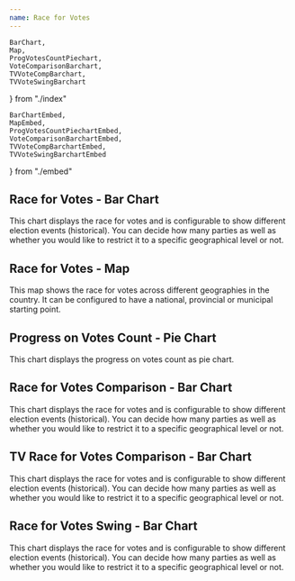 ```yaml
---
name: Race for Votes
---
```


    BarChart,
    Map,
    ProgVotesCountPiechart,
    VoteComparisonBarchart,
    TVVoteCompBarchart,
    TVVoteSwingBarchart
} from "./index"

    BarChartEmbed,
    MapEmbed,
    ProgVotesCountPiechartEmbed,
    VoteComparisonBarchartEmbed,
    TVVoteCompBarchartEmbed,
    TVVoteSwingBarchartEmbed
} from "./embed"

## Race for Votes - Bar Chart

This chart displays the race for votes and is configurable to show different election events (historical). You can decide how many parties as well as whether you would like to restrict it to a specific geographical level or not.

<Playground>
    <BarChart/>
    <BarChartEmbed />
</Playground>

## Race for Votes - Map

This map shows the race for votes across different geographies in the country. It can be configured to have a national, provincial or municipal starting point.

<Playground>
    <Map/>
    <MapEmbed />
</Playground>

## Progress on Votes Count - Pie Chart

This chart displays the progress on votes count as pie chart.

<Playground>
    <ProgVotesCountPiechart/>
    <ProgVotesCountPiechartEmbed />
</Playground>

## Race for Votes Comparison - Bar Chart

This chart displays the race for votes and is configurable to show different election events (historical). You can decide how many parties as well as whether you would like to restrict it to a specific geographical level or not.

<Playground>
    <VoteComparisonBarchart/>
    <VoteComparisonBarchartEmbed />
</Playground>


## TV Race for Votes Comparison - Bar Chart

This chart displays the race for votes and is configurable to show different election events (historical). You can decide how many parties as well as whether you would like to restrict it to a specific geographical level or not.

<Playground>
    <TVVoteCompBarchart/>
    <TVVoteCompBarchartEmbed />
</Playground>

## Race for Votes Swing - Bar Chart

This chart displays the race for votes and is configurable to show different election events (historical). You can decide how many parties as well as whether you would like to restrict it to a specific geographical level or not.

<Playground>
    <TVVoteSwingBarchart/>
    <TVVoteSwingBarchartEmbed />
</Playground>


